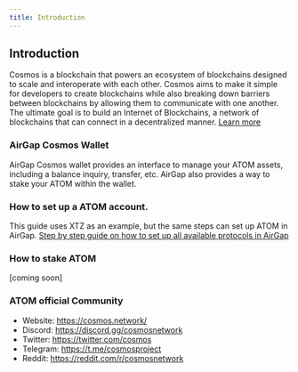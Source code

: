 ```yaml
---
title: Introduction
---
```


## Introduction
Cosmos is a blockchain that powers an ecosystem of blockchains designed to scale and interoperate with each other. 
Cosmos aims to make it simple for developers to create blockchains while also breaking down barriers between blockchains by allowing them to communicate with one another. The ultimate goal is to build an Internet of Blockchains, a network of blockchains that can connect in a decentralized manner. [Learn more](https://cosmos.network/)

### AirGap Cosmos Wallet
AirGap Cosmos wallet provides an interface to manage your ATOM assets, including a balance inquiry, transfer, etc. AirGap also provides a way to stake your ATOM within the wallet.

### How to set up a ATOM account.
This guide uses XTZ as an example, but the same steps can set up ATOM in AirGap.
[Step by step guide on how to set up all available protocols in AirGap](https://medium.com/airgap-it/airgap-the-step-by-step-guide-c4c3d3fe9a05)

### How to stake ATOM
[coming soon]

### ATOM official Community 
- Website: https://cosmos.network/
- Discord: https://discord.gg/cosmosnetwork
- Twitter: https://twitter.com/cosmos
- Telegram: https://t.me/cosmosproject
- Reddit: https://reddit.com/r/cosmosnetwork
